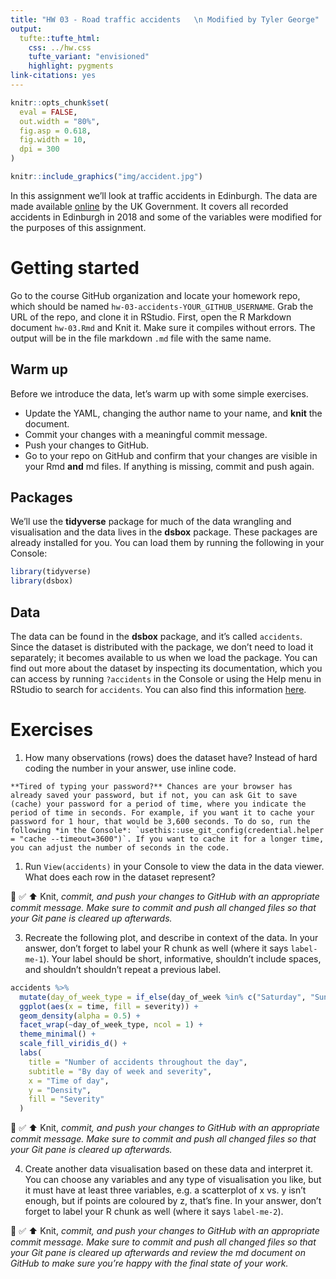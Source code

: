 ```yaml
---
title: "HW 03 - Road traffic accidents   \n Modified by Tyler George"
output: 
  tufte::tufte_html:
    css: ../hw.css
    tufte_variant: "envisioned"
    highlight: pygments
link-citations: yes
---
```


```r
knitr::opts_chunk$set(
  eval = FALSE,
  out.width = "80%",
  fig.asp = 0.618,
  fig.width = 10,
  dpi = 300
)
```

```r
knitr::include_graphics("img/accident.jpg")
```

In this assignment we'll look at traffic accidents in Edinburgh.
The data are made available [online](https://data.gov.uk/dataset/cb7ae6f0-4be6-4935-9277-47e5ce24a11f/road-safety-data/datafile/36f1658e-b709-47e7-9f56-cca7aefeb8fe/preview) by the UK Government.
It covers all recorded accidents in Edinburgh in 2018 and some of the variables were modified for the purposes of this assignment.

# Getting started

Go to the course GitHub organization and locate your homework repo, which should be named `hw-03-accidents-YOUR_GITHUB_USERNAME`.
Grab the URL of the repo, and clone it in RStudio.
First, open the R Markdown document `hw-03.Rmd` and Knit it.
Make sure it compiles without errors.
The output will be in the file markdown `.md` file with the same name.

## Warm up

Before we introduce the data, let's warm up with some simple exercises.

-   Update the YAML, changing the author name to your name, and **knit** the document.
-   Commit your changes with a meaningful commit message.
-   Push your changes to GitHub.
-   Go to your repo on GitHub and confirm that your changes are visible in your Rmd **and** md files. If anything is missing, commit and push again.

## Packages

We'll use the **tidyverse** package for much of the data wrangling and visualisation and the data lives in the **dsbox** package.
These packages are already installed for you.
You can load them by running the following in your Console:

```r
library(tidyverse)
library(dsbox)
```

## Data

The data can be found in the **dsbox** package, and it's called `accidents`.
Since the dataset is distributed with the package, we don't need to load it separately; it becomes available to us when we load the package.
You can find out more about the dataset by inspecting its documentation, which you can access by running `?accidents` in the Console or using the Help menu in RStudio to search for `accidents`.
You can also find this information [here](https://rstudio-education.github.io/dsbox/reference/accidents.html).

# Exercises

1.  How many observations (rows) does the dataset have? Instead of hard coding the number in your answer, use inline code.

```marginfigure
**Tired of typing your password?** Chances are your browser has already saved your password, but if not, you can ask Git to save (cache) your password for a period of time, where you indicate the period of time in seconds. For example, if you want it to cache your password for 1 hour, that would be 3,600 seconds. To do so, run the following *in the Console*: `usethis::use_git_config(credential.helper = "cache --timeout=3600")`. If you want to cache it for a longer time, you can adjust the number of seconds in the code.
```

1.  Run `View(accidents)` in your Console to view the data in the data viewer. What does each row in the dataset represent?

🧶 ✅ ⬆️ Knit, *commit, and push your changes to GitHub with an appropriate commit message. Make sure to commit and push all changed files so that your Git pane is cleared up afterwards.*

3.  Recreate the following plot, and describe in context of the data. In your answer, don't forget to label your R chunk as well (where it says `label-me-1`). Your label should be short, informative, shouldn't include spaces, and shouldn't shouldn't repeat a previous label.

```r
accidents %>%
  mutate(day_of_week_type = if_else(day_of_week %in% c("Saturday", "Sunday"), "Weekend", "Weekday")) %>%
  ggplot(aes(x = time, fill = severity)) +
  geom_density(alpha = 0.5) +
  facet_wrap(~day_of_week_type, ncol = 1) +
  theme_minimal() +
  scale_fill_viridis_d() +
  labs(
    title = "Number of accidents throughout the day",
    subtitle = "By day of week and severity",
    x = "Time of day",
    y = "Density",
    fill = "Severity"
  )
```

🧶 ✅ ⬆️ Knit, *commit, and push your changes to GitHub with an appropriate commit message. Make sure to commit and push all changed files so that your Git pane is cleared up afterwards.*

4.  Create another data visualisation based on these data and interpret it. You can choose any variables and any type of visualisation you like, but it must have at least three variables, e.g. a scatterplot of x vs. y isn't enough, but if points are coloured by z, that's fine. In your answer, don't forget to label your R chunk as well (where it says `label-me-2`).

🧶 ✅ ⬆️ Knit, *commit, and push your changes to GitHub with an appropriate commit message. Make sure to commit and push all changed files so that your Git pane is cleared up afterwards and review the md document on GitHub to make sure you're happy with the final state of your work.*
